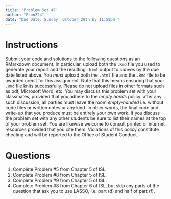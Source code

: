 ```yaml
---
title: 'Problem Set #7'
author: "Econ224"
date: "Due Date: Sunday, October 28th by 11:59pm "
---
```


# Instructions
Submit your code and solutions to the following questions as an RMarkdown document.
In particular, upload both the `.Rmd` file you used to generate your report and the resulting `.html` output to *canvas* by the due date listed above.
You *must* upload both the `.html` file and the `.Rmd` file to be awarded credit for this assignment.
Note that this means ensuring that your `.Rmd` file knits successfully.
Please do not upload files in other formats such as pdf, Microsoft Word, etc.
You may discuss this problem set with your classmates, provided that you adhere to the *empty hands* policy: after any such discussion, all parties must leave the room *empty-handed* i.e. without code files or written notes or any kind.
In other words, the final code and write-up that you produce must be entirely your own work.
If you discuss the problem set with any other students be sure to list their names at the top of your problem set.
You are likewise welcome to consult printed or internet resources provided that you cite them.
Violations of this policy constitute cheating and will be reported to the Office of Student Conduct. 

# Questions
1. Complete Problem \#5 from Chapter 5 of ISL.
2. Complete Problem \#8 from Chapter 5 of ISL.
3. Complete Problem \#9 from Chapter 5 of ISL.
4. Complete Problem \#8 from Chapter 6 of ISL, but skip any parts of the question that ask you to use LASSO, i.e.\ part (d) and half of part (f).
